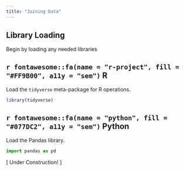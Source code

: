 ```yaml
---
title: "Joining Data"
---
```


## Library Loading

Begin by loading any needed libraries

:::panel-tabset
## `r fontawesome::fa(name = "r-project", fill = "#FF9B00", a11y = "sem")` R

Load the `tidyverse` meta-package for R operations.

```r
library(tidyverse)
```

## `r fontawesome::fa(name = "python", fill = "#077DC2", a11y = "sem")` Python

Load the Pandas library.

```python
import pandas as pd
```
:::


[ Under Construction! ]
